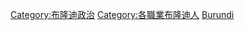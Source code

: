 [[Category:布隆迪政治|Category:布隆迪政治]]
[[Category:各職業布隆迪人|Category:各職業布隆迪人]]
[[Category:非洲各国政治人物|Burundi]]